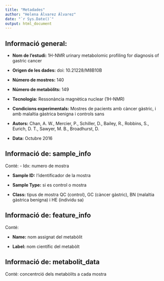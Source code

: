 ```yaml
---
title: "Metadades"
author: "Helena Álvarez Álvarez"
date: "`r Sys.Date()`"
output: html_document
---
```


## Informació general:

-   **Nom de l'estudi:** 1H-NMR urinary metabolomic profiling for diagnosis of gastric cancer

-   **Origen de les dades:** doi: 10.21228/M8B10B

-   **Número de mostres:** 140

-   **Número de metabòlits:** 149

-   **Tecnologia:** Ressonància magnètica nuclear (1H-NMR)

-   **Condicions experimentals:** Mostres de pacients amb càncer gàstric, i amb malaltia gàstrica benigna i controls sans

-   **Autors:** Chan, A. W., Mercier, P., Schiller, D., Bailey, R., Robbins, S., Eurich, D. T., Sawyer, M. B., Broadhurst, D.

-   **Data:** Octubre 2016

## Informació de: sample_info

Conté: - Idx: numero de mostra

-   **Sample ID:** l'identificador de la mostra

-   **Sample Type:** si es control o mostra

-   **Class:** tipus de mostra QC (control), GC (càncer gàstric), BN (malaltia gàstrica benigna) i HE (individu sa)

## Informació de: feature_info

Conté:

-   **Name:** nom assignat del metabòlit

-   **Label:** nom científic del metabòlt

## Informació de: metabolit_data

Conté: concentrció dels metabòlits a cada mostra
